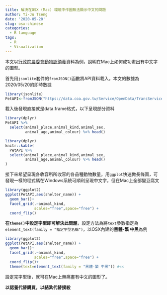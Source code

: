 ```yaml
---
title: 解決在OSX (Mac) 環境中作圖無法顯示中文的問題
author: Yi-Ju Tseng
date: '2020-05-20'
slug: osx-chinese
categories:
  - R language
tags:
  - R
  - Visualization
---
```


本文以[行政院農委會動物認領養](https://data.coa.gov.tw/Query/ServiceTransDetail.aspx?id=QcbUEzN6E6DL)資料為例，說明在Mac上如何成功畫出有中文字的圖型。

首先用`jsonlite`套件的`fromJSON()`函數將API資料載入，本文的數據為2020/05/20的即時數據
```r
library(jsonlite)
PetAPI<-fromJSON("https://data.coa.gov.tw/Service/OpenData/TransService.aspx?UnitId=QcbUEzN6E6DL")
```

載入後發現直接就是data.frame格式，以下呈現部分資料
```r
library(dplyr)
PetAPI %>% 
  select(animal_place,animal_kind,animal_sex,
         animal_age,animal_colour) %>% head()
```

```r
library(dplyr)
knitr::kable(
  PetAPI %>% 
  select(animal_place,animal_kind,animal_sex,
         animal_age,animal_colour) %>% head()
) 
```

接下來希望呈現各收容所所收容的各品種動物數量，用`ggplot`快速做長條圖，可發現一樣的程式碼在Windows系統可順利呈現中文字，但在Mac上全部變豆腐文

```r
library(ggplot2)
ggplot(PetAPI,aes(shelter_name)) +
  geom_bar()+
  facet_grid(.~animal_kind,
             scales="free",space="free") +
  coord_flip()
```

**在`theme()`中設定字型即可解決此問題**，設定方法為將`text`參數指定為`element_text(family = "指定字型名稱")`，以OSX內建的**黑體-繁 中黑**為例

```r
library(ggplot2)
ggplot(PetAPI,aes(shelter_name)) +
  geom_bar()+
  facet_grid(.~animal_kind,
             scales="free",space="free") +
  coord_flip()+
  theme(text=element_text(family = "黑體-繁 中黑")) #<<
```

設定完字型後，就可在Mac上無痛畫有中文的圖形了。

**以認養代替購買，以結紮代替撲殺**